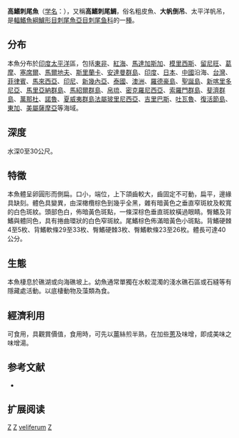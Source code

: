 {{Speciesbox 
| taxon = Zebrasoma veliferum
| status = NE
| status_system = IUCN3.1
| image = Zebrasoma veliferum.JPG
| authority = [[Bloch|Bloch]], 1795<ref name='id8177'>{{cite web| url =http://www.bioinfo.cn/db05/BjdwSpecies.php?action=view&id=8177| title =高鳍刺尾鱼| work =中国动物物种编目数据库| publisher =中国科学院微生物研究所| author =中国科学院动物研究所| accessdate =2009-04-16| deadurl =yes| archiveurl =https://web.archive.org/web/20160305070539/http://www.bioinfo.cn/db05/BjdwSpecies.php?action=view&id=8177| archivedate =2016-03-05}}</ref>
| synonyms = *''Acanthurus velifer''<br /><small>Bloch, 1795</small>
}}

'''高鰭刺尾魚'''（[[学名|学名]]：{{lang|la|''Zebrasoma veliferum''}}），又稱'''高鰭刺尾鯛'''，俗名粗皮魚、'''大帆倒吊'''、太平洋帆吊，是[[輻鰭魚綱|輻鰭魚綱]][[鱸形目|鱸形目]][[刺尾魚亞目|刺尾魚亞目]][[刺尾鱼科|刺尾鱼科]]的一[[種|種]]。

==分布==
本魚分布於[[印度|印度]][[太平洋|太平洋]]區，包括[[東非|東非]]、[[紅海|紅海]]、[[馬達加斯加|馬達加斯加]]、[[模里西斯|模里西斯]]、[[留尼旺|留尼旺]]、[[葛摩|葛摩]]、[[塞席爾|塞席爾]]、[[馬爾地夫|馬爾地夫]]、[[斯里蘭卡|斯里蘭卡]]、[[安達曼群島|安達曼群島]]、[[印度|印度]]、[[日本|日本]]、[[中國|中國]]沿海、[[台灣|台灣]]、[[菲律賓|菲律賓]]、[[馬來西亞|馬來西亞]]、[[印尼|印尼]]、[[新幾內亞|新幾內亞]]、[[泰國|泰國]]、[[澳洲|澳洲]]、[[羅德豪島|羅德豪島]]、[[聖誕島|聖誕島]]、[[新喀里多尼亞|新喀里多尼亞]]、[[馬里亞納群島|馬里亞納群島]]、[[馬紹爾群島|馬紹爾群島]]、[[帛琉|帛琉]]、[[密克羅尼西亞|密克羅尼西亞]]、[[索羅門群島|索羅門群島]]、[[斐濟群島|斐濟群島]]、[[萬那杜|萬那杜]]、[[諾魯|諾魯]]、[[夏威夷群島|夏威夷群島]][[法屬玻里尼西亞|法屬玻里尼西亞]]、[[吉里巴斯|吉里巴斯]]、[[吐瓦魯|吐瓦魯]]、[[復活節島|復活節島]]、[[東加|東加]]、[[美屬薩摩亞|美屬薩摩亞]]等海域。

==深度==
水深0至30公尺。

==特徵==
本魚體呈卵圓形而側扁。口小，端位，上下頜齒較大，齒固定不可動，扁平，邊緣具缺刻。體色具變異，由深橄欖棕色到幾乎全黑，雜有暗黃色之垂直窄斑紋及較寬的白色斑紋。頭部色白，佈暗黃色斑點，一條深棕色垂直斑紋橫過眼睛。臀鰭及背鰭與體同色，具有捲曲環狀的白色窄斑紋。尾鰭棕色佈滿暗黃色小斑點。背鰭硬棘4至5枚、背鰭軟條29至33枚、臀鰭硬棘3枚、臀鰭軟條23至26枚。體長可達40公分。

==生態==
本魚棲息於礁湖或向海礁坡上。幼魚通常單獨在水較混濁的淺水礁石區或石縫等有隱藏處活動。以底棲動物及藻類為食。

==經濟利用==
可食用，具觀賞價值，食用時，可先以[[薑|薑]]絲煎半熟，在加些[[蔥|蔥]]及味增，即成美味之味增湯。

== 参考文献 ==
{{refbegin}}
* {{TaiBNET| zh=高鰭刺尾鯛 | id=381296 | binomial=Zebrasoma veliferum | authority=Bloch, 1795 | var= | accessdate=2013-01-24}}
{{refend}}
{{reflist}}

== 扩展阅读 ==
{{refbegin}}
{{wikispecies-inline|Zebrasoma veliferum|高鳍刺尾鱼}}
{{refend}}
{{commons|Zebrasoma veliferum}}
{{Taxonbar|from=Q307219}}

[[Category:觀賞魚|Z]]
[[Category:食用魚|Z]]
[[Category:高鰭刺尾魚屬|veliferum]]
[[Category:1795年描述的魚類|Z]]